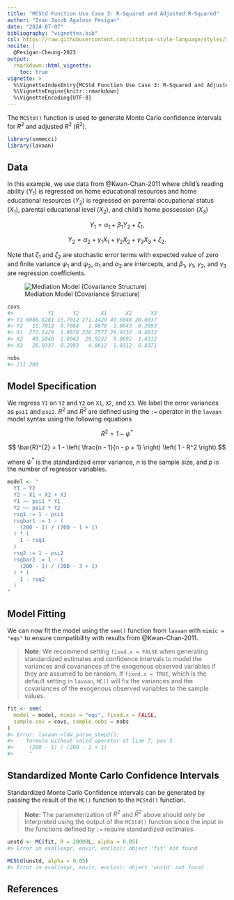```yaml
---
title: "MCStd Function Use Case 3: R-Squared and Adjusted R-Squared"
author: "Ivan Jacob Agaloos Pesigan"
date: "2024-07-07"
bibliography: "vignettes.bib"
csl: https://raw.githubusercontent.com/citation-style-language/styles/master/apa.csl
nocite: |
  @Pesigan-Cheung-2023
output:
  rmarkdown::html_vignette:
    toc: true
vignette: >
  %\VignetteIndexEntry{MCStd Function Use Case 3: R-Squared and Adjusted R-Squared}
  %\VignetteEngine{knitr::rmarkdown}
  %\VignetteEncoding{UTF-8}
---
```


<!-- vignettes/mcstd-3-rsqr.Rmd is generated from .setup/vignettes/mcstd-3-rsqr.Rmd.orig. Please edit that file -->





The `MCStd()` function is used
to generate Monte Carlo confidence intervals
for $R^{2}$ and adjusted $R^{2}$ $\left( \bar{R}^{2}\right)$.


``` r
library(semmcci)
library(lavaan)
```

## Data

In this example,
we use data from @Kwan-Chan-2011
where child's reading ability ($Y_{1}$)
is regressed on home educational resources
and home educational resources ($Y_{2}$)
is regressed on
parental occupational status ($X_{1}$),
parental educational level ($X_{2}$), and
child's home possession ($X_{3}$)

$$
    Y_{1}
    =
    \alpha_{1}
    +
    \beta_{1}
    Y_{2}
    +
    \zeta_{1} ,
$$

$$
    Y_{2}
    =
    \alpha_{2}
    +
    \gamma_{1}
    X_{1}
    +
    \gamma_{2}
    X_{2}
    +
    \gamma_{3}
    X_{3}
    +
    \zeta_{2} .
$$

\noindent Note that $\zeta_{1}$ and $\zeta_{2}$ are stochastic error terms
with expected value of zero
and finite variance $\psi_{1}$ and $\psi_{2}$,
$\alpha_{1}$ and $\alpha_{2}$ are intercepts,
and $\beta_{1}$, $\gamma_{1}$, $\gamma_{2}$, and $\gamma_{3}$
are regression coefficients.

![Mediation Model (Covariance Structure)](https://raw.githubusercontent.com/jeksterslab/semmcci/main/.setup/latex/figures/png/kwan-2011-example-2.png)




``` r
covs
#>           Y1      Y2       X1      X2      X3
#> Y1 6088.8281 15.7012 271.1429 49.5848 20.0337
#> Y2   15.7012  0.7084   1.9878  1.0043  0.2993
#> X1  271.1429  1.9878 226.2577 29.9232  4.8812
#> X2   49.5848  1.0043  29.9232  9.0692  1.0312
#> X3   20.0337  0.2993   4.8812  1.0312  0.8371
```

``` r
nobs
#> [1] 200
```

## Model Specification

We regress `Y1` on `Y2` and `Y2` on `X1`, `X2`, and `X3`.
We label the error variances as `psi1` and `psi2`.
$R^{2}$ and $\bar{R}^{2}$
are defined using the `:=` operator
in the `lavaan` model syntax
using the following equations

$$
    R^{2}
    =
    1 - \psi^{\ast}
$$

$$
    \bar{R}^{2}
    =
    1
    -
    \left(
    \frac{n - 1}{n - p + 1}
    \right)
    \left(
    1 - R^2
    \right)
$$

\noindent where $\psi^{\ast}$
is the standardized error variance,
$n$ is the sample size,
and $p$ is the number of regressor variables.


``` r
model <- "
  Y1 ~ Y2
  Y2 ~ X1 + X2 + X3
  Y1 ~~ psi1 * Y1
  Y2 ~~ psi2 * Y2
  rsq1 := 1 - psi1
  rsqbar1 := 1 - (
    (200 - 1) / (200 - 1 + 1)
  ) * (
    1 - rsq1
  )
  rsq2 := 1 - psi2
  rsqbar2 := 1 - (
    (200 - 1) / (200 - 3 + 1)
  ) * (
    1 - rsq2
  )
"
```

## Model Fitting

We can now fit the model using the `sem()` function from `lavaan`
with `mimic = "eqs"`
to ensure compatibility with results from @Kwan-Chan-2011.

> **Note:** We recommend setting `fixed.x = FALSE`
> when generating standardized estimates and confidence intervals
> to model the variances and covariances of the exogenous observed variables
> if they are assumed to be random.
> If `fixed.x = TRUE`, which is the default setting in `lavaan`,
> `MC()` will fix the variances and the covariances
> of the exogenous observed variables to the sample values.


``` r
fit <- sem(
  model = model, mimic = "eqs", fixed.x = FALSE,
  sample.cov = covs, sample.nobs = nobs
)
#> Error: lavaan->ldw_parse_step2():  
#>    formula without valid operator at line 7, pos 5
#>     (200 - 1) / (200 - 1 + 1)
#>     ^
```

## Standardized Monte Carlo Confidence Intervals

Standardized Monte Carlo Confidence intervals can be generated by passing the result of the `MC()` function to the `MCStd()` function.

> **Note:** The parameterization of $R^{2}$ and $\bar{R}^{2}$ above
> should only be interpreted using the output of the `MCStd()` function
> since the input in the functions defined by `:=`
> require standardized estimates.


``` r
unstd <- MC(fit, R = 20000L, alpha = 0.05)
#> Error in eval(expr, envir, enclos): object 'fit' not found
```

``` r
MCStd(unstd, alpha = 0.05)
#> Error in eval(expr, envir, enclos): object 'unstd' not found
```

## References
